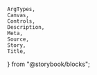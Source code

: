     ArgTypes,
    Canvas,
    Controls,
    Description,
    Meta,
    Source,
    Story,
    Title,
} from "@storybook/blocks";


<Meta of={stories} />
<Title of={stories} />
<Description of={Switch} />

## Example

<Canvas
    sourceState="shown"
    of={stories.Default}
/>
